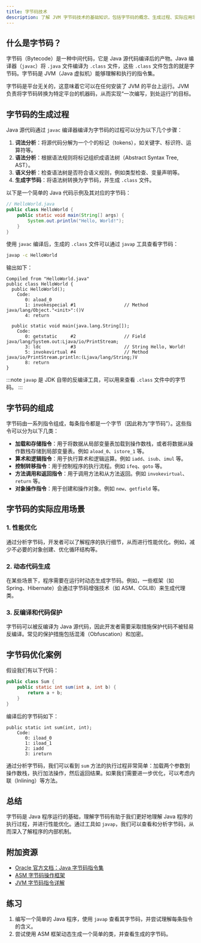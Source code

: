 ```yaml
---
title: 字节码技术
description: 了解 JVM 字节码技术的基础知识，包括字节码的概念、生成过程、实际应用场景以及如何通过字节码优化程序性能。
---
```


## 什么是字节码？

字节码（Bytecode）是一种中间代码，它是 Java 源代码编译后的产物。Java 编译器（`javac`）将 `.java` 文件编译为 `.class` 文件，这些 `.class` 文件包含的就是字节码。字节码是 JVM（Java 虚拟机）能够理解和执行的指令集。

字节码是平台无关的，这意味着它可以在任何安装了 JVM 的平台上运行。JVM 负责将字节码转换为特定平台的机器码，从而实现“一次编写，到处运行”的目标。

## 字节码的生成过程

Java 源代码通过 `javac` 编译器编译为字节码的过程可以分为以下几个步骤：

1. **词法分析**：将源代码分解为一个个的标记（tokens），如关键字、标识符、运算符等。
2. **语法分析**：根据语法规则将标记组织成语法树（Abstract Syntax Tree, AST）。
3. **语义分析**：检查语法树是否符合语义规则，例如类型检查、变量声明等。
4. **生成字节码**：将语法树转换为字节码，并生成 `.class` 文件。

以下是一个简单的 Java 代码示例及其对应的字节码：

```java
// HelloWorld.java
public class HelloWorld {
    public static void main(String[] args) {
        System.out.println("Hello, World!");
    }
}
```

使用 `javac` 编译后，生成的 `.class` 文件可以通过 `javap` 工具查看字节码：

```bash
javap -c HelloWorld
```

输出如下：

```plaintext
Compiled from "HelloWorld.java"
public class HelloWorld {
  public HelloWorld();
    Code:
       0: aload_0
       1: invokespecial #1                  // Method java/lang/Object."<init>":()V
       4: return

  public static void main(java.lang.String[]);
    Code:
       0: getstatic     #2                  // Field java/lang/System.out:Ljava/io/PrintStream;
       3: ldc           #3                  // String Hello, World!
       5: invokevirtual #4                  // Method java/io/PrintStream.println:(Ljava/lang/String;)V
       8: return
}
```

:::note
`javap` 是 JDK 自带的反编译工具，可以用来查看 `.class` 文件中的字节码。
:::

## 字节码的组成

字节码由一系列指令组成，每条指令都是一个字节（因此称为“字节码”）。这些指令可以分为以下几类：

- **加载和存储指令**：用于将数据从局部变量表加载到操作数栈，或者将数据从操作数栈存储到局部变量表。例如 `aload_0`、`istore_1` 等。
- **算术和逻辑指令**：用于执行算术和逻辑运算。例如 `iadd`、`isub`、`imul` 等。
- **控制转移指令**：用于控制程序的执行流程。例如 `ifeq`、`goto` 等。
- **方法调用和返回指令**：用于调用方法和从方法返回。例如 `invokevirtual`、`return` 等。
- **对象操作指令**：用于创建和操作对象。例如 `new`、`getfield` 等。

## 字节码的实际应用场景

### 1. 性能优化

通过分析字节码，开发者可以了解程序的执行细节，从而进行性能优化。例如，减少不必要的对象创建、优化循环结构等。

### 2. 动态代码生成

在某些场景下，程序需要在运行时动态生成字节码。例如，一些框架（如 Spring、Hibernate）会通过字节码增强技术（如 ASM、CGLIB）来生成代理类。

### 3. 反编译和代码保护

字节码可以被反编译为 Java 源代码，因此开发者需要采取措施保护代码不被轻易反编译。常见的保护措施包括混淆（Obfuscation）和加密。

## 字节码优化案例

假设我们有以下代码：

```java
public class Sum {
    public static int sum(int a, int b) {
        return a + b;
    }
}
```

编译后的字节码如下：

```plaintext
public static int sum(int, int);
    Code:
       0: iload_0
       1: iload_1
       2: iadd
       3: ireturn
```

通过分析字节码，我们可以看到 `sum` 方法的执行过程非常简单：加载两个参数到操作数栈，执行加法操作，然后返回结果。如果我们需要进一步优化，可以考虑内联（Inlining）等方法。

## 总结

字节码是 Java 程序运行的基础，理解字节码有助于我们更好地理解 Java 程序的执行过程，并进行性能优化。通过工具如 `javap`，我们可以查看和分析字节码，从而深入了解程序的内部机制。

## 附加资源

- [Oracle 官方文档：Java 字节码指令集](https://docs.oracle.com/javase/specs/jvms/se16/html/jvms-6.html)
- [ASM 字节码操作框架](https://asm.ow2.io/)
- [JVM 字节码指令详解](https://blog.csdn.net/qq_33589510/article/details/105160020)

## 练习

1. 编写一个简单的 Java 程序，使用 `javap` 查看其字节码，并尝试理解每条指令的含义。
2. 尝试使用 ASM 框架动态生成一个简单的类，并查看生成的字节码。